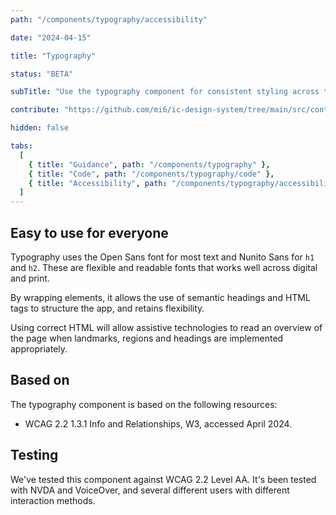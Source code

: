```yaml
---
path: "/components/typography/accessibility"

date: "2024-04-15"

title: "Typography"

status: "BETA"

subTitle: "Use the typography component for consistent styling across typographical elements."

contribute: "https://github.com/mi6/ic-design-system/tree/main/src/content/structured/components/typography"

hidden: false

tabs:
  [
    { title: "Guidance", path: "/components/typography" },
    { title: "Code", path: "/components/typography/code" },
    { title: "Accessibility", path: "/components/typography/accessibility" },
  ]
---
```


## Easy to use for everyone

Typography uses the <ic-link target="_blank" href="https://fonts.google.com/specimen/Open+Sans" rel="noreferrer noopener nofollow">Open Sans</ic-link> font for most text and <ic-link target="_blank" href="https://fonts.google.com/specimen/Nunito+Sans" rel="noreferrer noopener nofollow">Nunito Sans</ic-link> for `h1` and `h2`. These are flexible and readable fonts that works well across digital and print.

By wrapping elements, it allows the use of semantic headings and HTML tags to structure the app, and retains flexibility.

Using correct HTML will allow assistive technologies to read an overview of the page when landmarks, regions and headings are implemented appropriately.

## Based on

The typography component is based on the following resources:

- <ic-link target="_blank" href="https://www.w3.org/WAI/WCAG22/Understanding/info-and-relationships" rel="noreferrer noopener nofollow">WCAG 2.2 1.3.1 Info and Relationships</ic-link>, W3, accessed April 2024.

## Testing

We've tested this component against WCAG 2.2 Level AA. It's been tested with NVDA and VoiceOver, and several different users with different interaction methods.
